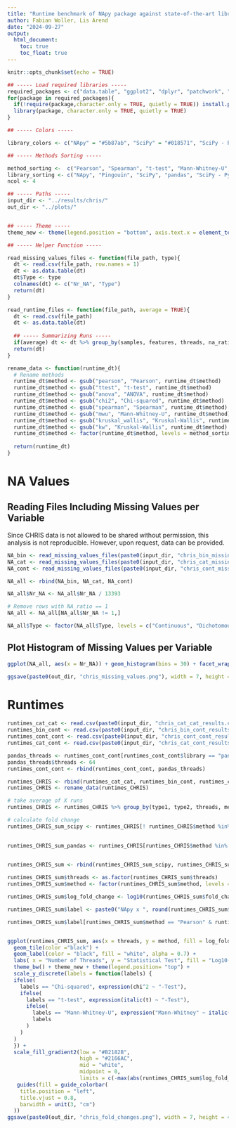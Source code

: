 ```yaml
---
title: "Runtime benchmark of NApy package against state-of-the-art libraries on real-world data (CHRIS)"
author: Fabian Woller, Lis Arend
date: "2024-09-27"
output: 
  html_document:
    toc: true
    toc_float: true
---
```


```r
knitr::opts_chunk$set(echo = TRUE)

## ----- Load required libraries -----
required_packages <- c("data.table", "ggplot2", "dplyr", "patchwork", "RColorBrewer", "patchwork", "ggpubr")
for(package in required_packages){
  if(!require(package,character.only = TRUE, quietly = TRUE)) install.packages(package, dependencies = TRUE, quietly = TRUE)
  library(package, character.only = TRUE, quietly = TRUE)
}

## ----- Colors -----

library_colors <- c("NApy" = "#5b87ab", "SciPy" = "#018571", "SciPy - Python Loop" = "#80CDC1" , "pandas" = "#C01C8B", "Pingouin - Python Loop" = "#B2182B", "Pingouin" = "#F4A582","pandas - Python Loop" = "#F1B6DA", "NApy with Numba" = "#203f58", "NApy with C++" = "#acbed2")

## ----- Methods Sorting -----

method_sorting <-  c("Pearson", "Spearman", "t-test", "Mann-Whitney-U", "ANOVA", "Kruskal-Wallis", "Chi-squared")
library_sorting <- c("NApy", "Pingouin", "SciPy", "pandas", "SciPy - Python Loop", "pandas - Python Loop")
ncol <- 4

## ----- Paths -----
input_dir <- "../results/chris/"
out_dir <- "../plots/"


## ----- Theme -----
theme_new <- theme(legend.position = "bottom", axis.text.x = element_text(size = 12), axis.text.y = element_text(size = 12), axis.title.x = element_text(size = 12), axis.title.y = element_text(size = 12), legend.text = element_text(size = 12), legend.title = element_text(size = 12), strip.text = element_text(size = 12))

## ----- Helper Function -----

read_missing_values_files <- function(file_path, type){
  dt <- read.csv(file_path, row.names = 1)
  dt <- as.data.table(dt)
  dt$Type <- type
  colnames(dt) <- c("Nr_NA", "Type")
  return(dt)
}

read_runtime_files <- function(file_path, average = TRUE){
  dt <- read.csv(file_path)
  dt <- as.data.table(dt)
  
  ## ----- Summarizing Runs -----
  if(average) dt <- dt %>% group_by(samples, features, threads, na_ratio, library, method) %>% summarize(mean_time = mean(time, na.rm = TRUE), sd_time = sd(time, na.rm = TRUE))
  return(dt)
}

rename_data <- function(runtime_dt){
  # Rename methods
  runtime_dt$method <- gsub("pearson", "Pearson", runtime_dt$method)
  runtime_dt$method <- gsub("ttest", "t-test", runtime_dt$method)
  runtime_dt$method <- gsub("anova", "ANOVA", runtime_dt$method)
  runtime_dt$method <- gsub("chi2", "Chi-squared", runtime_dt$method)
  runtime_dt$method <- gsub("spearman", "Spearman", runtime_dt$method)
  runtime_dt$method <- gsub("mwu", "Mann-Whitney-U", runtime_dt$method)
  runtime_dt$method <- gsub("kruskal_wallis", "Kruskal-Wallis", runtime_dt$method)
  runtime_dt$method <- gsub("kw", "Kruskal-Wallis", runtime_dt$method)
  runtime_dt$method <- factor(runtime_dt$method, levels = method_sorting)
  
  return(runtime_dt)
}

```

# NA Values

## Reading Files Including Missing Values per Variable

Since CHRIS data is not allowed to be shared without permission, this analysis is not reproducible. However, upon request, data can be provided.

```r
NA_bin <- read_missing_values_files(paste0(input_dir, "chris_bin_missing.csv"), type = "Dichotomous")
NA_cat <- read_missing_values_files(paste0(input_dir, "chris_cat_missing.csv"), type = "Categorical")
NA_cont <- read_missing_values_files(paste0(input_dir, "chris_cont_missing.csv"), type = "Continuous")

NA_all <- rbind(NA_bin, NA_cat, NA_cont)

NA_all$Nr_NA <- NA_all$Nr_NA / 13393

# Remove rows with NA_ratio == 1
NA_all <- NA_all[NA_all$Nr_NA != 1,]

NA_all$Type <- factor(NA_all$Type, levels = c("Continuous", "Dichotomous", "Categorical"))
```

## Plot Histogram of Missing Values per Variable

```r
ggplot(NA_all, aes(x = Nr_NA)) + geom_histogram(bins = 30) + facet_wrap(~Type, scales = "free") + theme_bw() + theme_new + theme(strip.background = element_rect(fill = "white")) + labs(x = "Missing Value Ratio", y = "Number of Features")

ggsave(paste0(out_dir, "chris_missing_values.png"), width = 7, height = 3, dpi = 300)
```

# Runtimes

```r
runtimes_cat_cat <- read.csv(paste0(input_dir, "chris_cat_cat_results.csv"))
runtimes_bin_cont <- read.csv(paste0(input_dir, "chris_bin_cont_results.csv"))
runtimes_cont_cont <- read.csv(paste0(input_dir, "chris_cont_cont_results.csv"))
runtimes_cat_cont <- read.csv(paste0(input_dir, "chris_cat_cont_results.csv"))

pandas_threads <- runtimes_cont_cont[runtimes_cont_cont$library == "pandas",]
pandas_threads$threads <- 64
runtimes_cont_cont <- rbind(runtimes_cont_cont, pandas_threads)

runtimes_CHRIS <- rbind(runtimes_cat_cat, runtimes_bin_cont, runtimes_cont_cont, runtimes_cat_cont)
runtimes_CHRIS <- rename_data(runtimes_CHRIS)

# take average of X runs
runtimes_CHRIS <- runtimes_CHRIS %>% group_by(type1, type2, threads, method, library) %>% summarize(mean_time = mean(time))

# calculate fold change
runtimes_CHRIS_sum_scipy <- runtimes_CHRIS[! runtimes_CHRIS$method %in% c("Pearson", "Spearman"),] %>% group_by(type1, type2, threads, method) %>% reframe(fold_change_comp_napy = mean_time[library == "scipypar"] / mean_time[library == "nanpy"],
                                                                                                                                                           fold_change_napy_comp = mean_time[library == "nanpy"] / mean_time[library == "scipypar"])

runtimes_CHRIS_sum_pandas <- runtimes_CHRIS[runtimes_CHRIS$method %in% c("Pearson", "Spearman"),] %>% group_by(type1, type2, threads, method) %>% reframe(fold_change_comp_napy = mean_time[library == "pandas"] / mean_time[library == "nanpy"],
                                                                                                                                                          fold_change_napy_comp = mean_time[library == "nanpy"] / mean_time[library == "pandas"])

runtimes_CHRIS_sum <- rbind(runtimes_CHRIS_sum_scipy, runtimes_CHRIS_sum_pandas)

runtimes_CHRIS_sum$threads <- as.factor(runtimes_CHRIS_sum$threads)
runtimes_CHRIS_sum$method <- factor(runtimes_CHRIS_sum$method, levels = rev(method_sorting))

runtimes_CHRIS_sum$log_fold_change <- log10(runtimes_CHRIS_sum$fold_change_comp_napy)

runtimes_CHRIS_sum$label <- paste0("NApy x ", round(runtimes_CHRIS_sum$fold_change_comp_napy, 2))

runtimes_CHRIS_sum$label[runtimes_CHRIS_sum$method == "Pearson" & runtimes_CHRIS_sum$threads == 1] <- paste0("pandas x ", round(runtimes_CHRIS_sum$fold_change_napy_comp[runtimes_CHRIS_sum$method == "Pearson" & runtimes_CHRIS_sum$threads == 1], 2))


ggplot(runtimes_CHRIS_sum, aes(x = threads, y = method, fill = log_fold_change, label = label)) + 
  geom_tile(color ="black") + 
  geom_label(color = "black", fill = "white", alpha = 0.7) + 
  labs( x = "Number of Threads", y = "Statistical Test", fill = "Log10(Runtime Fastest Competitor / Runtime NApy)") +
  theme_bw() + theme_new + theme(legend.position= "top") +
  scale_y_discrete(labels = function(labels) {
  ifelse(
    labels == "Chi-squared", expression(chi^2 ~ "-Test"),
    ifelse(
      labels == "t-test", expression(italic(t) ~ "-Test"),
      ifelse(
        labels == "Mann-Whitney-U", expression("Mann-Whitney" ~ italic(U)),
        labels
      )
    )
  )
  }) +
  scale_fill_gradient2(low = "#B2182B",
                       high = "#2166AC",
                       mid = "white", 
                       midpoint = 0, 
                       limits = c(-max(abs(runtimes_CHRIS_sum$log_fold_change)),max(abs(runtimes_CHRIS_sum$log_fold_change))))+
   guides(fill = guide_colorbar(
    title.position = "left",
    title.vjust = 0.8,
    barwidth = unit(3, "cm")
  ))
ggsave(paste0(out_dir, "chris_fold_changes.png"), width = 7, height = 4, dpi = 300)

```